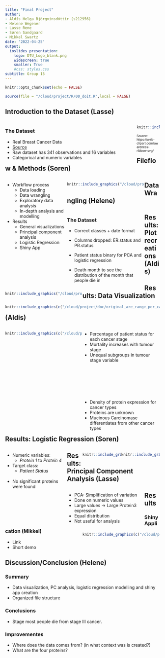 ```yaml
---
title: "Final Project"
author:
- Aldís Helga Björgvinsdóttir (s212956)
- Helene Wegener
- Lasse Rene
- Søren Sandgaard
- Mikkel Swartz
date: '2022-04-25'
output:
  ioslides_presentation:
    logo: DTU_Logo_blank.png
    widescreen: true
    smaller: True
    #css: styles.css
subtitle: Group 15
---
```


```r
knitr::opts_chunk$set(echo = FALSE)
```

```r
source(file = "/cloud/project/R/00_doit.R",local = FALSE)
```

## Introduction to the Dataset (Lasse)
<div style="float: left; width: 85%;">
### The Dataset
-   Real Breast Cancer Data
-   [Source](https://www.kaggle.com/code/varshinipj/breast-cancer-gene-data/data)
-   Raw dataset has 341 observations and 16 variables
- Categorical and numeric variables
<!-- -   Clean dataset has 307 observations and 14 variables -->
<!-- -   Augmented dataset has 307 observations and 16 variables -->

</div>

<div style="float: left; width: 15%;">
```r
knitr::include_graphics("/cloud/project/doc/breastcancer.png")
```
<font size="1">Source: https://web-clipart.com/awareness-ribbon-svg/</font>
</div>

## Fileflow & Methods (Soren)
<div style="float: left; width: 40%;">
- Workflow process
  - Data loading
  - Data wrangling
  - Exploratory data analysis
  - In-depth analysis and modelling
- Results
  - General visualizations
  - Principal component analysis
  - Logistic Regression
  - Shiny App
</div>
<div style="float: left; width: 50%;">
```r
knitr::include_graphics("/cloud/project/doc/fileflow.png")
```
</div>

<!-- <div style="float: left; width: 40%;"> -->
<!-- ```{r fileflow, echo=FALSE, out.width='250px', out.height='300px', fig.pos = 'center'} -->
<!-- knitr::include_graphics("/cloud/project/doc/method_flow.png") -->
<!-- ``` -->
<!-- </div> -->

## Data Wrangling (Helene)

<div style="float: left; width: 50%;">
### The Dataset
- Correct classes + date format 
- Columns dropped: ER.status and PR.status

- Patient status binary for PCA and logistic regression 
- Death month to see the distribution of the month that people die in

</div>

<div style="float: left; width: 50%;">
```r
knitr::include_graphics("/cloud/project/doc/data_wrangling_flow.png")
```
</div>

## Results: Plot recreations (Aldis)
<div style="float: right; width: 100%;">
```r
knitr::include_graphics(c("/cloud/project/doc/original_are_range_per_cancer_type.png","/cloud/project/results/recreation_age_groups_by_cancer_type.png"))
```
</div>

## Results: Data Visualization (Aldis)
<div style="float: left; width: 50%;">
```r
knitr::include_graphics(c("/cloud/project/results/distribution_of_tumour_stage_and_patient_status.png","/cloud/project/results/histology_density_by_protein.png"))
```
</div>

<div style="float: left; width: 50%;">
-   Percentage of patient status for each cancer stage
-   Mortality increases with tumour stage
-   Unequal subgroups in tumour stage variable
\
\
\
\
\
\
\
\
-   Density of protein expression for cancer types
-   Proteins are unknown
-   Mucinous Carcinomase differentiates from other cancer types
</div>


## Results: Logistic Regression (Soren)
<div style="float: left; width: 40%;">
- Numeric variables:
  - *Protein 1* to *Protein 4*
- Target class:
  - *Patient Status*\
\
- No significant proteins were found
</div>

<div style="float: right; width: 25%;">
```r
knitr::include_graphics("/cloud/project/results/manhattan_plot_logistic_regression.png")
```
</div>


<div style="float: right; width: 25%;">
```r
knitr::include_graphics("/cloud/project/doc/logistic_regression_flow.png")
```
</div>


## Results: Principal Component Analysis (Lasse)

<div style="float: left; width: 50%;">

- PCA: Simplification of variation
- Done on numeric values
- Large values -> Large Protein3 expression
- Equal distribution
- Not useful for analysis

</div> 

<div style="float: right; width: 50%;">

```r
knitr::include_graphics(c("/cloud/project/results/PCA_rotation_matrix.png","/cloud/project/results/PCA_barplot_PCAs.png"))
```

</div> 


## Results

### Shiny Application (Mikkel)
- Link
- Short demo


## Discussion/Conclusion (Helene)
### Summary
- Data visualization, PC analysis, logistic regression modelling and shiny app creation
- Organized file structure

### Conclusions
- Stage most people die from stage III cancer.

### Improvementes
- Where does the data comes from? (in what context was is created?)
- What are the four proteins?




